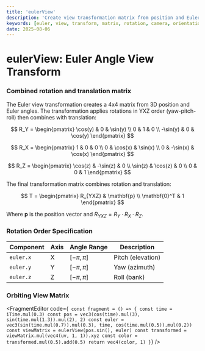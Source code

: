 ```yaml
---
title: 'eulerView'
description: 'Create view transformation matrix from position and Euler angles'
keywords: [euler, view, transform, matrix, rotation, camera, orientation]
date: 2025-08-06
---
```



# eulerView: Euler Angle View Transform

### Combined rotation and translation matrix

The Euler view transformation creates a 4x4 matrix from 3D position and Euler angles. The transformation applies rotations in YXZ order (yaw-pitch-roll) then combines with translation:

$$
R_Y = \begin{pmatrix}
\cos(y) & 0 & \sin(y) \\
0 & 1 & 0 \\
-\sin(y) & 0 & \cos(y)
\end{pmatrix}
$$

$$
R_X = \begin{pmatrix}
1 & 0 & 0 \\
0 & \cos(x) & \sin(x) \\
0 & -\sin(x) & \cos(x)
\end{pmatrix}
$$

$$
R_Z = \begin{pmatrix}
\cos(z) & -\sin(z) & 0 \\
\sin(z) & \cos(z) & 0 \\
0 & 0 & 1
\end{pmatrix}
$$

The final transformation matrix combines rotation and translation:

$$
T = \begin{pmatrix}
R_{YXZ} & \mathbf{p} \\
\mathbf{0}^T & 1
\end{pmatrix}
$$

Where $\mathbf{p}$ is the position vector and $R_{YXZ} = R_Y \cdot R_X \cdot R_Z$.

### Rotation Order Specification

| Component | Axis | Angle Range   | Description       |
| --------- | ---- | ------------- | ----------------- |
| `euler.x` | X    | $[-\pi, \pi]$ | Pitch (elevation) |
| `euler.y` | Y    | $[-\pi, \pi]$ | Yaw (azimuth)     |
| `euler.z` | Z    | $[-\pi, \pi]$ | Roll (bank)       |

### Orbiting View Matrix

<FragmentEditor
        code={`
const fragment = () => {
        const time = iTime.mul(0.3)
        const pos = vec3(cos(time).mul(3), sin(time.mul(1.3)).mul(2), 2)
        const euler = vec3(sin(time.mul(0.7)).mul(0.3), time, cos(time.mul(0.5)).mul(0.2))
        const viewMatrix = eulerView(pos.sin(), euler)
        const transformed = viewMatrix.mul(vec4(uv, 1, 1)).xyz
        const color = transformed.mul(0.5).add(0.5)
        return vec4(color, 1)
}`}
/>
